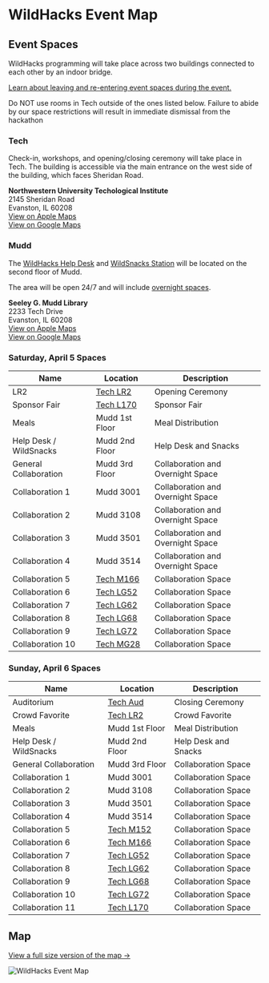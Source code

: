 
# WildHacks Event Map

## Event Spaces

WildHacks programming will take place across two buildings connected to each other by an indoor bridge.

[Learn about leaving and re-entering event spaces during the event.](/logistics/leaving-the-venue)

<Callout type="error" emoji="🔥">
  Do NOT use rooms in Tech outside of the ones listed below. Failure to abide by our space restrictions will result in immediate dismissal from the hackathon
</Callout>

### Tech

Check-in, workshops, and opening/closing ceremony will take place in Tech. The building is accessible via the main entrance on the west side of the building, which faces Sheridan Road.

**Northwestern University Techological Institute**<br />2145 Sheridan Road<br />Evanston, IL 60208<br />[View on Apple Maps](https://maps.apple.com/?address=2145%20Sheridan%20Rd,%20Evanston,%20IL%2060208,%20United%20States&auid=9021466912054288827&ll=42.057769,-87.675877&lsp=9902&q=Technological%20Institute)<br />[View on Google Maps](https://maps.app.goo.gl/KvQNxa82V3LPenuh8)

### Mudd

The [WildHacks Help Desk](/help-desk) and [WildSnacks Station](/logistics/food-and-drinks) will be located on the second floor of Mudd.

The area will be open 24/7 and will include [overnight spaces](/logistics/sleeping-and-showering).

**Seeley G. Mudd Library**<br />2233 Tech Drive<br />Evanston, IL 60208<br />[View on Apple Maps](https://maps.apple.com/?address=2233%20Tech%20Dr,%20Evanston,%20IL%20%2060208,%20United%20States&auid=875104193315716512&ll=42.058282,-87.674389&lsp=9902&q=Mudd%20Library)<br />[View on Google Maps](https://maps.app.goo.gl/oxMTM9ysAxL3zPUW7)


### Saturday, April 5 Spaces

| Name                   | Location                                                                                                                                   | Description                       |
| ---------------------- | ------------------------------------------------------------------------------------------------------------------------------------------ | --------------------------------- |
| LR2                    | [Tech LR2](https://www.mccormick.northwestern.edu/contact/tech-room-finder-map.php?id=L171&room-floor=1&room-id=789&room-ingress=)         | Opening Ceremony                  |
| Sponsor Fair           | [Tech L170](https://www.mccormick.northwestern.edu/contact/tech-room-finder-map.php?id=L170&room-floor=1&room-id=788&room-ingress=)        | Sponsor Fair                      |
| Meals                  | Mudd 1st Floor                                                                                                                             | Meal Distribution                 |
| Help Desk / WildSnacks | Mudd 2nd Floor                                                                                                                             | Help Desk and Snacks              |
| General Collaboration  | Mudd 3rd Floor                                                                                                                             | Collaboration and Overnight Space |
| Collaboration 1        | Mudd 3001                                                                                                                                  | Collaboration and Overnight Space |
| Collaboration 2        | Mudd 3108                                                                                                                                  | Collaboration and Overnight Space |
| Collaboration 3        | Mudd 3501                                                                                                                                  | Collaboration and Overnight Space |
| Collaboration 4        | Mudd 3514                                                                                                                                  | Collaboration and Overnight Space |
| Collaboration 5        | [Tech M166](https://www.mccormick.northwestern.edu/contact/tech-room-finder-map.php?id=M166&room-floor=1&room-id=876&room-ingress=)        | Collaboration Space               |
| Collaboration 6        | [Tech LG52](https://www.mccormick.northwestern.edu/contact/tech-room-finder-map.php?id=LG52&room-floor=0&room-id=850&room-ingress=)        | Collaboration Space               |
| Collaboration 7        | [Tech LG62](https://www.mccormick.northwestern.edu/contact/tech-room-finder-map.php?id=LG62&room-floor=0&room-id=853&room-ingress=)        | Collaboration Space               |
| Collaboration 8        | [Tech LG68](https://www.mccormick.northwestern.edu/contact/tech-room-finder-map.php?id=LG68&room-floor=0&room-id=1062&room-ingress=)       | Collaboration Space               |
| Collaboration 9        | [Tech LG72](https://www.mccormick.northwestern.edu/contact/tech-room-finder-map.php?id=LG72&room-floor=0&room-id=857&room-ingress=)        | Collaboration Space               |
| Collaboration 10       | [Tech MG28](https://www.mccormick.northwestern.edu/contact/tech-room-finder-map.php?id=MG28&room-floor=0&room-id=971&room-ingress=)        | Collaboration Space               |


### Sunday, April 6 Spaces

| Name                   | Location                                                                                                                                   | Description                       |
| ---------------------- | ------------------------------------------------------------------------------------------------------------------------------------------ | --------------------------------- |
| Auditorium             | [Tech Aud](https://www.mccormick.northwestern.edu/contact/tech-room-finder-map.php?id=L165&room-floor=1&room-id=1055&room-ingress=)        | Closing Ceremony                  |
| Crowd Favorite         | [Tech LR2](https://www.mccormick.northwestern.edu/contact/tech-room-finder-map.php?id=L171&room-floor=1&room-id=789&room-ingress=)         | Crowd Favorite                    |
| Meals                  | Mudd 1st Floor                                                                                                                             | Meal Distribution                 |
| Help Desk / WildSnacks | Mudd 2nd Floor                                                                                                                             | Help Desk and Snacks              |
| General Collaboration  | Mudd 3rd Floor                                                                                                                             | Collaboration Space               |
| Collaboration 1        | Mudd 3001                                                                                                                                  | Collaboration Space               |
| Collaboration 2        | Mudd 3108                                                                                                                                  | Collaboration Space               |
| Collaboration 3        | Mudd 3501                                                                                                                                  | Collaboration Space               |
| Collaboration 4        | Mudd 3514                                                                                                                                  | Collaboration Space               |
| Collaboration 5        | [Tech M152](https://www.mccormick.northwestern.edu/contact/tech-room-finder-map.php?id=M152&room-floor=1&room-id=872&room-ingress=)        | Collaboration Space               |
| Collaboration 6        | [Tech M166](https://www.mccormick.northwestern.edu/contact/tech-room-finder-map.php?id=M166&room-floor=1&room-id=876&room-ingress=)        | Collaboration Space               |
| Collaboration 7        | [Tech LG52](https://www.mccormick.northwestern.edu/contact/tech-room-finder-map.php?id=LG52&room-floor=0&room-id=850&room-ingress=)        | Collaboration Space               |
| Collaboration 8        | [Tech LG62](https://www.mccormick.northwestern.edu/contact/tech-room-finder-map.php?id=LG62&room-floor=0&room-id=853&room-ingress=)        | Collaboration Space               |
| Collaboration 9        | [Tech LG68](https://www.mccormick.northwestern.edu/contact/tech-room-finder-map.php?id=LG68&room-floor=0&room-id=1062&room-ingress=)       | Collaboration Space               |
| Collaboration 10       | [Tech LG72](https://www.mccormick.northwestern.edu/contact/tech-room-finder-map.php?id=LG72&room-floor=0&room-id=857&room-ingress=)        | Collaboration Space               |
| Collaboration 11       | [Tech L170](https://www.mccormick.northwestern.edu/contact/tech-room-finder-map.php?id=L170&room-floor=1&room-id=788&room-ingress=)        | Collaboration Space               |

## Map

[View a full size version of the map →](/map.png)

![WildHacks Event Map](/map.png)
